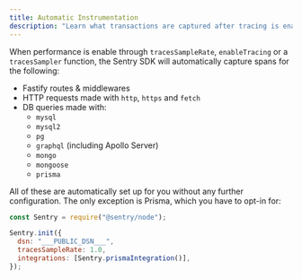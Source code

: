 ```yaml
---
title: Automatic Instrumentation
description: "Learn what transactions are captured after tracing is enabled."
---
```


When performance is enable through `tracesSampleRate`, `enableTracing` or a `tracesSampler` function, the Sentry SDK will automatically capture spans for the following:

- Fastify routes & middlewares
- HTTP requests made with `http`, `https` and `fetch`
- DB queries made with:
  - `mysql`
  - `mysql2`
  - `pg`
  - `graphql` (including Apollo Server)
  - `mongo`
  - `mongoose`
  - `prisma`

All of these are automatically set up for you without any further configuration. The only exception is Prisma, which you have to opt-in for:

```javascript
const Sentry = require("@sentry/node");

Sentry.init({
  dsn: "___PUBLIC_DSN___",
  tracesSampleRate: 1.0,
  integrations: [Sentry.prismaIntegration()],
});
```
